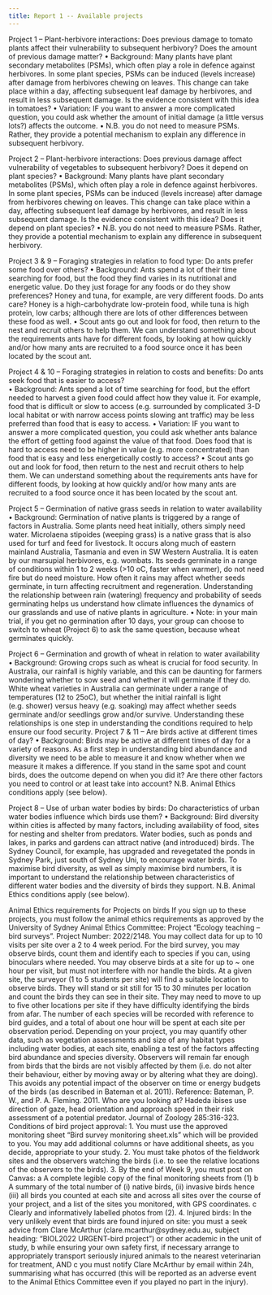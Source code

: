 ```yaml
---
title: Report 1 -- Available projects
---
```


Project 1 – Plant-herbivore interactions: Does previous damage to tomato plants affect their vulnerability to subsequent herbivory? Does the amount of previous damage matter?
•	Background: Many plants have plant secondary metabolites (PSMs), which often play a role in defence against herbivores. In some plant species, PSMs can be induced (levels increase) after damage from herbivores chewing on leaves. This change can take place within a day, affecting subsequent leaf damage by herbivores, and result in less subsequent damage. Is the evidence consistent with this idea in tomatoes?
•	Variation: IF you want to answer a more complicated question, you could ask whether the amount of initial damage (a little versus lots?) affects the outcome.
•	N.B. you do not need to measure PSMs. Rather, they provide a potential mechanism to explain any difference in subsequent herbivory.

Project 2 – Plant-herbivore interactions: Does previous damage affect vulnerability of vegetables to subsequent herbivory? Does it depend on plant species?
•	Background: Many plants have plant secondary metabolites (PSMs), which often play a role in defence against herbivores. In some plant species, PSMs can be induced (levels increase) after damage from herbivores chewing on leaves. This change can take place within a day, affecting subsequent leaf damage by herbivores, and result in less subsequent damage. Is the evidence consistent with this idea? Does it depend on plant species? 
•	N.B. you do not need to measure PSMs. Rather, they provide a potential mechanism to explain any difference in subsequent herbivory.

Project 3 & 9 – Foraging strategies in relation to food type: Do ants prefer some food over others? 
•	Background: Ants spend a lot of their time searching for food, but the food they find varies in its nutritional and energetic value. Do they just forage for any foods or do they show preferences? Honey and tuna, for example, are very different foods. Do ants care? Honey is a high-carbohydrate low-protein food, while tuna is high protein, low carbs; although there are lots of other differences between these food as well. 
•	Scout ants go out and look for food, then return to the nest and recruit others to help them. We can understand something about the requirements ants have for different foods, by looking at how quickly and/or how many ants are recruited to a food source once it has been located by the scout ant. 

Project 4 & 10 – Foraging strategies in relation to costs and benefits: Do ants seek food that is easier to access?  
•	Background: Ants spend a lot of time searching for food, but the effort needed to harvest a given food could affect how they value it. For example, food that is difficult or slow to access (e.g. surrounded by complicated 3-D local habitat or with narrow access points slowing ant traffic) may be less preferred than food that is easy to access.
•	Variation: IF you want to answer a more complicated question, you could ask whether ants balance the effort of getting food against the value of that food. Does food that is hard to access need to be higher in value (e.g. more concentrated) than food that is easy and less energetically costly to access?
•	Scout ants go out and look for food, then return to the nest and recruit others to help them. We can understand something about the requirements ants have for different foods, by looking at how quickly and/or how many ants are recruited to a food source once it has been located by the scout ant. 

Project 5 – Germination of native grass seeds in relation to water availability
•	Background: Germination of native plants is triggered by a range of factors in Australia. Some plants need heat initially, others simply need water. Microlaena stipoides (weeping grass) is a native grass that is also used for turf and feed for livestock. It occurs along much of eastern mainland Australia, Tasmania and even in SW Western Australia. It is eaten by our marsupial herbivores, e.g. wombats. Its seeds germinate in a range of conditions within 1 to 2 weeks (>10 oC, faster when warmer), do not need fire but do need moisture. How often it rains may affect whether seeds germinate, in turn affecting recruitment and regeneration. Understanding the relationship between rain (watering) frequency and probability of seeds germinating helps us understand how climate influences the dynamics of our grasslands and use of native plants in agriculture. 
•	Note: in your main trial, if you get no germination after 10 days, your group can choose to switch to wheat (Project 6) to ask the same question, because wheat germinates quickly. 

Project 6 – Germination and growth of wheat in relation to water availability 
•	Background: Growing crops such as wheat is crucial for food security. In Australia, our rainfall is highly variable, and this can be daunting for farmers wondering whether to sow seed and whether it will germinate if they do. White wheat varieties in Australia can germinate under a range of temperatures (12 to 25oC), but whether the initial rainfall is light (e.g. shower) versus heavy (e.g. soaking) may affect whether seeds germinate and/or seedlings grow and/or survive. Understanding these relationships is one step in understanding the conditions required to help ensure our food security. 
Project 7 & 11 – Are birds active at different times of day? 
•	Background: Birds may be active at different times of day for a variety of reasons. As a first step in understanding bird abundance and diversity we need to be able to measure it and know whether when we measure it makes a difference. If you stand in the same spot and count birds, does the outcome depend on when you did it? Are there other factors you need to control or at least take into account? 
N.B. Animal Ethics conditions apply (see below).

Project 8 – Use of urban water bodies by birds: Do characteristics of urban water bodies influence which birds use them?
•	Background: Bird diversity within cities is affected by many factors, including availability of food, sites for nesting and shelter from predators. Water bodies, such as ponds and lakes, in parks and gardens can attract native (and introduced) birds. The Sydney Council, for example, has upgraded and revegetated the ponds in Sydney Park, just south of Sydney Uni, to encourage water birds. To maximise bird diversity, as well as simply maximise bird numbers, it is important to understand the relationship between characteristics of different water bodies and the diversity of birds they support. 
N.B. Animal Ethics conditions apply (see below).

Animal Ethics requirements for Projects on birds
If you sign up to these projects, you must follow the animal ethics requirements as approved by the University of Sydney Animal Ethics Committee: 
Project “Ecology teaching – bird surveys”. Project Number: 2022/2148. 
You may collect data for up to 10 visits per site over a 2 to 4 week period. 
For the bird survey, you may observe birds, count them and identify each to species if you can, using binoculars where needed. You may observe birds at a site for up to ~ one hour per visit, but must not interfere with nor handle the birds. 
At a given site, the surveyor (1 to 5 students per site) will find a suitable location to observe birds. They will stand or sit still for 15 to 30 minutes per location and count the birds they can see in their site. They may need to move to up to five other locations per site if they have difficulty identifying the birds from afar. The number of each species will be recorded with reference to bird guides, and a total of about one hour will be spent at each site per observation period. 
Depending on your project, you may quantify other data, such as vegetation assessments and size of any habitat types including water bodies, at each site, enabling a test of the factors affecting bird abundance and species diversity. 
Observers will remain far enough from birds that the birds are not visibly affected by them (i.e. do not alter their behaviour, either by moving away or by altering what they are doing). This avoids any potential impact of the observer on time or energy budgets of the birds (as described in Bateman et al. 2011). 
Reference: Bateman, P. W., and P. A. Fleming. 2011. Who are you looking at? Hadeda ibises use direction of gaze, head orientation and approach speed in their risk assessment of a potential predator. Journal of Zoology 285:316-323.
Conditions of bird project approval:
1.	You must use the approved monitoring sheet “Bird survey monitoring sheet.xls” which will be provided to you. You may add additional columns or have additional sheets, as you decide, appropriate to your study. 
2.	You must take photos of the fieldwork sites and the observers watching the birds (i.e. to see the relative locations of the observers to the birds). 
3.	By the end of Week 9, you must post on Canvas: 
a	A complete legible copy of the final monitoring sheets from (1) 
b	A summary of the total number of (i) native birds, (ii) invasive birds hence (iii) all birds you counted at each site and across all sites over the course of your project, and a list of the sites you monitored, with GPS coordinates.
c	Clearly and informatively labelled photos from (2).
4.	Injured birds: In the very unlikely event that birds are found injured on site: you must
a	seek advice from Clare McArthur (clare.mcarthur@sydney.edu.au, subject heading: “BIOL2022 URGENT-bird project”) or other academic in the unit of study, 
b	while ensuring your own safety first, if necessary arrange to appropriately transport seriously injured animals to the nearest veterinarian for treatment, AND 
c	you must notify Clare McArthur by email within 24h, summarising what has occurred (this will be reported as an adverse event to the Animal Ethics Committee even if you played no part in the injury). 
